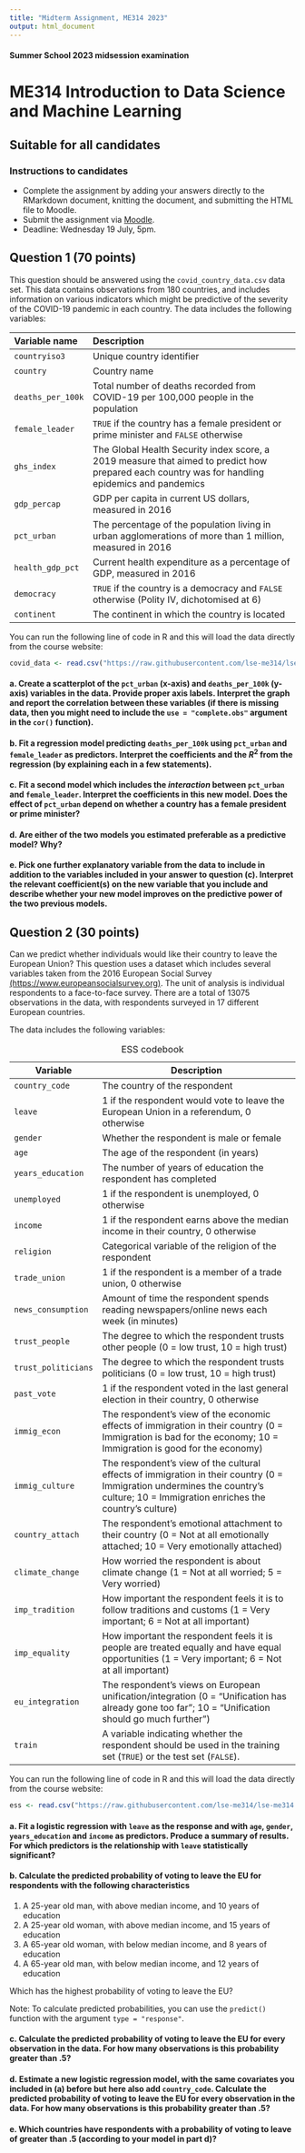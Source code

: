 ```yaml
---
title: "Midterm Assignment, ME314 2023"
output: html_document
---
```

#### Summer School 2023 midsession examination  

# ME314 Introduction to Data Science and Machine Learning 

## Suitable for all candidates

### Instructions to candidates  

* Complete the assignment by adding your answers directly to the RMarkdown document, knitting the document, and submitting the HTML file to Moodle.   
* Submit the assignment via [Moodle](https://shortcourses.lse.ac.uk/course/view.php?id=158).
* Deadline: Wednesday 19 July, 5pm.

## Question 1 (70 points)

This question should be answered using the `covid_country_data.csv` data set. This data contains observations from 180 countries, and includes information on various indicators which might be predictive of the severity of the COVID-19 pandemic in each country. The data includes the following variables:

|Variable name|Description|
|:------------|:------------------------------------------------|
|`countryiso3`|Unique country identifier|
|`country`|Country name|
|`deaths_per_100k`|Total number of deaths recorded from COVID-19 per 100,000 people in the population|
|`female_leader`|`TRUE` if the country has a female president or prime minister and `FALSE` otherwise|
|`ghs_index`|The Global Health Security index score, a 2019 measure that aimed to predict how prepared each country was for handling epidemics and pandemics|
|`gdp_percap`|GDP per capita in current US dollars, measured in 2016|
|`pct_urban`|The percentage of the population living in urban agglomerations of more than 1 million, measured in 2016|
|`health_gdp_pct`|Current health expenditure as a percentage of GDP, measured in 2016|
|`democracy`|`TRUE` if the country is a democracy and `FALSE` otherwise (Polity IV, dichotomised at 6)|
|`continent`|The continent in which the country is located|

You can run the following line of code in R and this will load the data directly from the course website:

```r
covid_data <- read.csv("https://raw.githubusercontent.com/lse-me314/lse-me314.github.io/master/data/covid_country_data.csv")
```

#### a. Create a scatterplot of the `pct_urban` (x-axis) and `deaths_per_100k` (y-axis) variables in the data. Provide proper axis labels. Interpret the graph and report the correlation between these variables (if there is missing data, then you might need to include the `use = "complete.obs"` argument in the `cor()` function).

#### b. Fit a regression model predicting `deaths_per_100k` using `pct_urban` and `female_leader` as predictors.  Interpret the coefficients and the $R^2$ from the regression (by explaining each in a few statements). 

#### c. Fit a second model which includes the *interaction* between `pct_urban` and `female_leader`.  Interpret the coefficients in this new model. Does the effect of `pct_urban` depend on whether a country has a female president or prime minister? 

#### d. Are either of the two models you estimated preferable as a predictive model? Why?  

#### e. Pick one further explanatory variable from the data to include in addition to the variables included in your answer to question (c). Interpret the relevant coefficient(s) on the new variable that you include and describe whether your new model improves on the predictive power of the two previous models. 

## Question 2 (30 points)

Can we predict whether individuals would like their country to leave the European Union? This question uses a dataset which includes several variables taken from the 2016 European Social Survey [(https://www.europeansocialsurvey.org)](https://www.europeansocialsurvey.org). The unit of analysis is individual respondents to a face-to-face survey. There are a total of 13075 observations in the data, with respondents surveyed in 17 different European countries. 

The data includes the following variables:

|**Variable**|**Description**|
|---------------|-------------------------------------------------------------|
|`country_code`|The country of the respondent|
|`leave`|1 if the respondent would vote to leave the European Union in a referendum, 0 otherwise|
|`gender`|Whether the respondent is male or female|
|`age`|The age of the respondent (in years)|
|`years_education`| The number of years of education the respondent has completed|
|`unemployed`|1 if the respondent is unemployed, 0 otherwise|
|`income`|1 if the respondent earns above the median income in their country, 0 otherwise|
|`religion`|Categorical variable of the religion of the respondent|
|`trade_union`|1 if the respondent is a member of a trade union, 0 otherwise|
|`news_consumption`|Amount of time the respondent spends reading newspapers/online news each week (in minutes)|
|`trust_people`|The degree to which the respondent trusts other people (0 = low trust, 10 = high trust)|
|`trust_politicians`|The degree to which the respondent trusts politicians (0 = low trust, 10 = high trust)|
|`past_vote`|1 if the respondent voted in the last general election in their country, 0 otherwise|
|`immig_econ`|The respondent's view of the economic effects of immigration in their country (0 = Immigration is bad for the economy; 10 = Immigration is good for the economy)|
|`immig_culture`|The respondent's view of the cultural effects of immigration in their country (0 = Immigration undermines the country's culture; 10 = Immigration enriches the country's culture)|
|`country_attach`|The respondent's emotional attachment to their country (0 = Not at all emotionally attached; 10 = Very emotionally attached)|
|`climate_change`|How worried the respondent is about climate change (1 = Not at all worried; 5 = Very worried)|
|`imp_tradition`|How important the respondent feels it is to follow traditions and customs (1 = Very important; 6 = Not at all important)|
|`imp_equality`|How important the respondent feels it is people are treated equally and have equal opportunities (1 = Very important; 6 = Not at all important)|
|`eu_integration`|The respondent's views on European unification/integration (0 = "Unification has already gone too far"; 10 = "Unification should go much further")|
|`train`|A variable indicating whether the respondent should be used in the training set (`TRUE`) or the test set (`FALSE`).|
Table: ESS codebook

You can run the following line of code in R and this will load the data directly from the course website:

```r
ess <- read.csv("https://raw.githubusercontent.com/lse-me314/lse-me314.github.io/master/data/ess.csv")
```


#### a. Fit a logistic regression with `leave` as the response and with `age`, `gender`, `years_education` and `income` as predictors. Produce a summary of results. For which predictors is the relationship with `leave` statistically significant?

#### b. Calculate the predicted probability of voting to leave the EU for respondents with the following characteristics

1. A 25-year old man, with above median income, and 10 years of education
1. A 25-year old woman, with above median income, and 15 years of education
1. A 65-year old woman, with below median income, and 8 years of education
1. A 65-year old man, with below median income, and 12 years of education

Which has the highest probability of voting to leave the EU?

Note: To calculate predicted probabilities, you can use the `predict()` function with the argument `type = "response"`.

#### c. Calculate the predicted probability of voting to leave the EU for every observation in the data. For how many observations is this probability greater than .5? 

#### d. Estimate a new logistic regression model, with the same covariates you included in (a) before but here also add `country_code`. Calculate the predicted probability of voting to leave the EU for every observation in the data. For how many observations is this probability greater than .5? 

#### e. Which countries have respondents with a probability of voting to leave of greater than .5 (according to your model in part d)?
